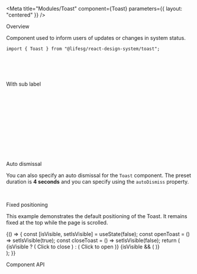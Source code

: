 
<Meta
    title="Modules/Toast"
    component={Toast}
    parameters={{ layout: "centered" }}
/>

<Title>Toast</Title>

<Secondary>Overview</Secondary>

Component used to inform users of updates or changes in system status.

```tsx
import { Toast } from "@lifesg/react-design-system/toast";
```

<Canvas>
    <Story name="Toast">
        <Toast
            type="success"
            label="This is a success toast message"
            fixed={false}
        />
        <br />
        <Toast
            type="warning"
            label="This is a warning toast message"
            fixed={false}
        />
        <br />
        <Toast
            type="error"
            label="This is an error toast message"
            fixed={false}
        />
        <br />
        <Toast
            type="info"
            label="This is an info toast message"
            fixed={false}
        />
    </Story>
</Canvas>

<Heading3>With sub label</Heading3>

<Canvas>
    <Story name="With sub label">
        <Toast
            type="success"
            label="Your bookings has been updated and received by the service provider."
            fixed={false}
        />
        <br />
        <Toast
            type="success"
            title="Template successfully updated"
            label="Your bookings has been updated and received by the service provider."
            fixed={false}
        />
        <br />
        <br />
        <Toast
            type="warning"
            label="The template contains characters that cannot be updated. Please
                remove the characters and try again."
            fixed={false}
        />
        <br />
        <Toast
            type="warning"
            title="Unknown characters"
            label="The template contains characters that cannot be updated. Please
                remove the characters and try again."
            fixed={false}
        />
        <br />
        <br />
        <Toast
            type="error"
            label="An internal system error had occured. Please log out and try
                again."
            fixed={false}
        />
        <br />
        <Toast
            type="error"
            title="System error"
            label="An internal system error had occured. Please log out and try
                again."
            fixed={false}
        />
        <br />
        <br />
        <Toast
            type="info"
            label="The calendar will be automatically updated when you have done
                editing the event information."
            fixed={false}
        />
        <br />
        <Toast
            type="info"
            title="Updated automatically"
            label="The calendar will be automatically updated when you have done
                editing the event information."
            fixed={false}
        />
    </Story>
</Canvas>

<Heading3>Auto dismissal</Heading3>

You can also specify an auto dismissal for the `Toast` component. The preset duration
is **4 seconds** and you can specify using the `autoDismiss` property.

<Canvas>
    <Story name="Auto dismissal">
        <Toast
            type="success"
            label="Your bookings has been updated and received by the service provider."
            autoDismiss
            fixed={false}
        />
        <br />
        <Toast
            type="info"
            label="This toast has a custom auto dismiss time of 8 seconds."
            autoDismiss
            autoDismissTime={8000}
            fixed={false}
        />
    </Story>
</Canvas>

<Heading3>Fixed positioning</Heading3>

This example demonstrates the default positioning of the Toast. It remains fixed at the top while the page is scrolled.

<Canvas>
    <Story name="Fixed positioning">
        {() => {
            const [isVisible, setIsVisible] = useState(false);
            const openToast = () => setIsVisible(true);
            const closeToast = () => setIsVisible(false);
            return (
                <div>
                    {isVisible ? (
                        <Button.Default onClick={closeToast}>
                            Click to close
                        </Button.Default>
                    ) : (
                        <Button.Default onClick={openToast}>
                            Click to open
                        </Button.Default>
                    )}
                    {isVisible && (
                        <Toast label="Notification" onDismiss={closeToast} />
                    )}
                </div>
            );
        }}
    </Story>
</Canvas>

<Secondary>Component API</Secondary>
<PropsTable />
